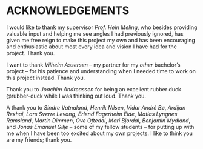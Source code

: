 # ACKNOWLEDGEMENTS {-}

I would like to thank my supervisor *Prof. Hein Meling*, who besides providing valuable input and helping me see angles I had previously ignored, has given me free reign to make this project my own and has been encouraging and enthusiastic about most every idea and vision I have had for the project.
Thank you.

I want to thank *Vilhelm Assersen* -- my partner for my *other* bachelor's project -- for his patience and understanding when I needed time to work on this project instead.
Thank you.

Thank you to *Joachim Andreassen* for being an excellent rubber duck @rubber-duck while I was thinking out loud.
Thank you.

A thank you to *Sindre Vatnaland*, *Henrik Nilsen*, *Vidar André Bø*, *Ardijan Rexhai*, *Lars Sverre Levang*, *Erlend Fagerheim Eide*, *Matias Lyngnes Ramsland*, *Martin Dimmen*, *Ove Oftedal*, *Mari Bjordal*, *Benjamin Mydland*, and *Jonas Emanuel Gilje* -- some of my fellow students -- for putting up with me when I have been too excited about my own projects.
I like to think you are my friends; thank you.
